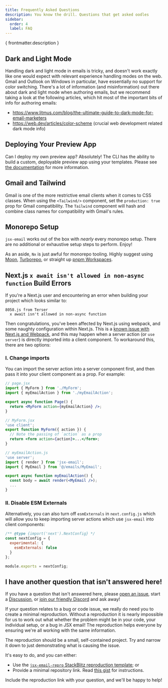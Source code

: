 ```yaml
---
title: Frequently Asked Questions
description: You know the drill. Questions that get asked oodles
sidebar:
  order: 4
  label: FAQ
---
```


<p>{ frontmatter.description }</p>

## Dark and Light Mode

Handling dark and light mode in emails is tricky, and doesn't work exactly like one would expect with relevant experience handling modes on the web. Gmail and Outlook on Windows in particular, have essentially no support for color switching. There's a lot of information (and misinformation) out there about dark and light mode when authoring emails, but we recommend taking a look at the following articles, which hit most of the important bits of info for authoring emails:

- https://www.litmus.com/blog/the-ultimate-guide-to-dark-mode-for-email-marketers
- https://web.dev/articles/color-scheme (crucial web development related dark mode info)

## Deploying Your Preview App

Can I deploy my own preview app? Absolutely! The CLI has the ability to build a custom, deployable preview app using your templates. Please see [the documentation](https://jsx.email/docs/core/cli#deploying-your-preview-app) for more information.

## Gmail and Tailwind

Gmail is one of the more restrictive email clients when it comes to CSS classes. When using the `<Tailwind/>` component, set the `production: true` prop for Gmail compatibility. The `Tailwind` component will hash and combine class names for compatibility with Gmail's rules.

## Monorepo Setup

`jsx-email` works out of the box with _nearly_ every monorepo setup. There are no additional or exhaustive setup steps to perform. Enjoy!

As an aside, `Nx` is just awful for monorepo tooling. Highly suggest using [Moon](https://moonrepo.dev/), [Turborepo](https://turbo.build/), or straight up [pnpm Workspaces](https://pnpm.io/workspaces).

## Next.js `x await isn't allowed in non-async function` Build Errors

If you're a Next.js user and encountering an error when building your project which looks similar to:

```
8058.js from Terser
  x await isn't allowed in non-async function
```

Then congratulations, you've been affected by Next.js using webpack, and some naughty configuration within Next.js. This is a [known issue with Next.js and Webpack](https://github.com/vercel/next.js/discussions/57535), and this may happen when a server action (or `use server`) is directly imported into a client component. To workaround this, there are two options:

### I. Change imports

You can import the server action into a server component first, and then pass it into your client component as a prop. For example:

```jsx
// page.jsx
import { MyForm } from './MyForm';
import { myEmailAction } from './myEmailAction';

export async function Page() {
  return <MyForm action={myEmailAction} />;
}

// MyForm.jsx
'use client';
export function MyForm({ action }) {
  // Note the passing of `action` as a prop
  return <form action={action}>...</form>;
}

// myEmailAction.js
'use server';
import { render } from 'jsx-email';
import { MyEmail } from '@/emails/MyEmail';

export async function myEmailAction() {
  const body = await render(<MyEmail />);
  ...
}
```

### II. Disable ESM Externals

Alternatively, you can also turn off `esmExternals` in `next.config.js` which will allow you to keep importing server actions which use `jsx-email` into client components:

```js
/** @type {import('next').NextConfig} */
const nextConfig = {
  experimental: {
    esmExternals: false
  }
};

module.exports = nextConfig;
```

## I have another question that isn't answered here!

If you have a question that isn't answered here, please [open an issue](https://github.com/shellscape/jsx-email/issues), start a [Discussion](https://github.com/shellscape/jsx-email/discussions), or [join our friendly Discord](https://discord.gg/FywZN57mTg) and ask away!

If your question relates to a bug or code issue, we really do need you to create a minimal reproduction. Without a reproduction it is nearly impossible for us to work out what whether the problem might be in your code, your individual setup, or a bug in JSX email! The reproduction helps everyone by ensuring we're all working with the same information.

The reproduction should be a small, self-contained project. Try and narrow it down to just demonstrating what is causing the issue.

It's easy to do, and you can either:

- Use the [`jsx-email-repro` StackBlitz reproduction template](https://stackblitz.com/fork/jsx-email-repro); or
- Provide a minimal repository link. Read [this gist](https://gist.github.com/Rich-Harris/88c5fc2ac6dc941b22e7996af05d70ff) for instructions.

Include the reproduction link with your question, and we'll be happy to help!
